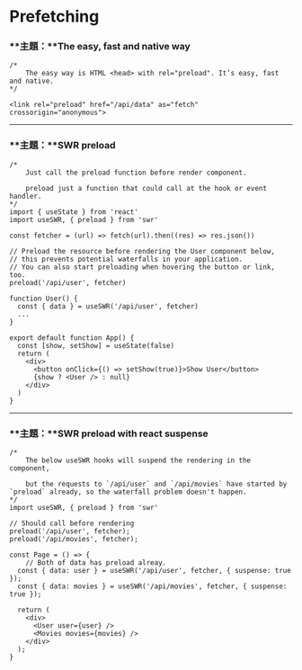 # Prefetching

### **主題：**The easy, fast and native way

```tsx
/*
	The easy way is HTML <head> with rel="preload". It’s easy, fast and native.
*/

<link rel="preload" href="/api/data" as="fetch" crossorigin="anonymous">
```

---

### **主題：**SWR preload

```tsx
/*
	Just call the preload function before render component.

	preload just a function that could call at the hook or event handler.
*/
import { useState } from 'react'
import useSWR, { preload } from 'swr'
 
const fetcher = (url) => fetch(url).then((res) => res.json())
 
// Preload the resource before rendering the User component below,
// this prevents potential waterfalls in your application.
// You can also start preloading when hovering the button or link, too.
preload('/api/user', fetcher)
 
function User() {
  const { data } = useSWR('/api/user', fetcher)
  ...
}
 
export default function App() {
  const [show, setShow] = useState(false)
  return (
    <div>
      <button onClick={() => setShow(true)}>Show User</button>
      {show ? <User /> : null}
    </div>
  )
}
```

---

### **主題：**SWR preload with react suspense

```tsx
/*
	The below useSWR hooks will suspend the rendering in the component,
	
	but the requests to `/api/user` and `/api/movies` have started by `preload` already, so the waterfall problem doesn't happen.
*/
import useSWR, { preload } from 'swr'
 
// Should call before rendering
preload('/api/user', fetcher);
preload('/api/movies', fetcher);
 
const Page = () => {
	// Both of data has preload alreay.
  const { data: user } = useSWR('/api/user', fetcher, { suspense: true });
  const { data: movies } = useSWR('/api/movies', fetcher, { suspense: true });

  return (
    <div>
      <User user={user} />
      <Movies movies={movies} />
    </div>
  );
}
```